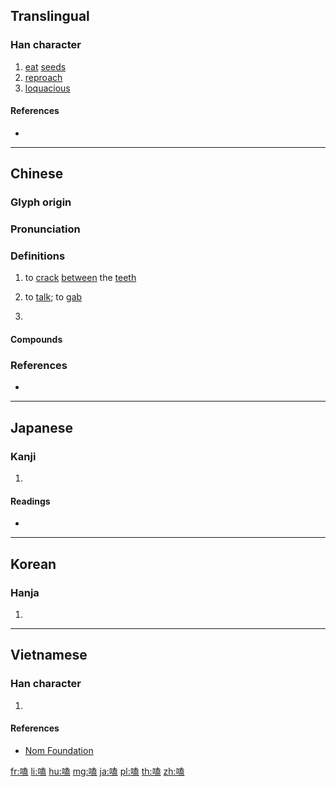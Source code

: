{{character info/new}}
==Translingual==

===Han character===
{{Han char|rn=30|rad=口|as=10|sn=13|four=64017|canj=RGIT|ids=⿰口盍}}

# [[eat]] [[seed]]s
# [[reproach]]
# [[loquacious]]

====References====
* {{Han ref|kx=0202.240|dkj=04068|dj=0425.050|hdz=10665.020|uh=55D1|ud=21969|bh=B6DF|bd=46815}}

----

==Chinese==
{{zh-forms}}

===Glyph origin===
{{Han etym}}

===Pronunciation===
{{zh-pron
|m=kè
|c=gaap3,haap3,ngap1,hap6
|mc=y
|oc=y
|cat=v
}}

===Definitions===
{{zh-hanzi}}

# to [[crack]] [[between]] the [[teeth]]
#: {{zh-x|嗑 瓜子|to '''crack''' melon seeds}}
# to [[talk]]; to [[gab]]
#: {{zh-x|嘮{lào}嗑{kē}|to chat}}
# {{alternative form of|喝|lang=zh}}

====Compounds====
{{zh-der|嗑嗑|嗑瓜子|嗑牙|嗑藥|嗑西北風|嘮嗑|嗑牙料嘴}}

===References===
* {{R:yue:mfccd}}

----

==Japanese==

===Kanji===
{{ja-kanji|grade=|rs=口10}}

# {{defn|lang=ja|sort=口10}}

====Readings====
* {{ja-readings|on=[[こう]] (kō)|kun=[[おしやべり]] (oshiyaberi), [[あう]] (au), [[のむ]] (nomu), [[かたる]] (kataru)}}

----

==Korean==

===Hanja===
{{ko-hanja|hangeul=합|rv=hap|mr=hap}}

# {{defn|lang=ko|sort=口10}}

----

==Vietnamese==

===Han character===
{{vi-hantu|[[hạp]]|rs=口10}}

# {{defn|lang=vi|sort=口10}}

====References====
* [http://nomfoundation.org/common/nom_details.php?codepoint=55d1 Nom Foundation]

[[fr:嗑]]
[[li:嗑]]
[[hu:嗑]]
[[mg:嗑]]
[[ja:嗑]]
[[pl:嗑]]
[[th:嗑]]
[[zh:嗑]]